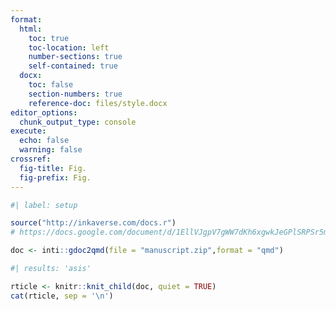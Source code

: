 ```yaml
---
format:
  html:
    toc: true
    toc-location: left
    number-sections: true
    self-contained: true
  docx:
    toc: false
    section-numbers: true
    reference-doc: files/style.docx
editor_options: 
  chunk_output_type: console
execute:
  echo: false
  warning: false
crossref:
  fig-title: Fig.
  fig-prefix: Fig.
---
```


```r
#| label: setup

source("http://inkaverse.com/docs.r")
# https://docs.google.com/document/d/1EllVJgpV7gWW7dKh6xgwkJeGPlSRPSr5mn3R1h0msG8/edit#

doc <- inti::gdoc2qmd(file = "manuscript.zip",format = "qmd")
```

```r
#| results: 'asis'

rticle <- knitr::knit_child(doc, quiet = TRUE)
cat(rticle, sep = '\n')
```
